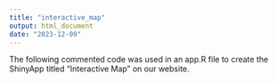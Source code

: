 ```yaml
---
title: "interactive_map"
output: html_document
date: "2023-12-09"
---
```


The following commented code was used in an app.R file to create the ShinyApp titled "Interactive Map" on our website.

<!-- ## - map show -->
<!-- library(ggplot2) -->
<!-- library(tidyverse) -->
<!-- library(dplyr) -->
<!-- library(maps) -->
<!-- library(ggrepel) -->
<!-- library(shinythemes) -->
<!-- library(shinyWidgets) -->
<!-- library(stringr) -->
<!-- library(shinyjs) -->

<!-- usaMap <- map_data("state") -->

<!-- clean_df = read_csv("ufo_clean_fin.csv") |> -->
<!--   drop_na() |> -->
<!--   group_by(state) |> -->
<!--   summarize(report_freq = n(), avg_duration = mean(duration_clean)) -->

<!-- cen_df = read_csv("us_census.csv") |>  -->
<!--   select(abbrv, census_2010, census_2020) |>  -->
<!--   rename(state = abbrv) -->

<!-- clean_df_combined = left_join(clean_df, cen_df, by = c("state")) |> -->
<!--   mutate(report_freq_per_100k = (report_freq / census_2010)*100000) |> -->
<!--   rename(abbrev = state) -->

<!-- state_names = read_csv("table-data.csv") |> select(state, code) |> -->
<!--   rename(abbrev = code) -->

<!-- fin_clean_df = left_join(clean_df_combined, state_names, by = c("abbrev")) |>  -->
<!--   select("state", everything()) |> -->
<!--   mutate(census_2010 = census_2010 / 100000) |> -->
<!--   mutate(report_freq_per_100k = round(report_freq_per_100k, digits = 2), -->
<!--          avg_duration = round(avg_duration, digits = 2)) -->


<!-- which_state <- function(mapData, long, lat) { -->
<!--   # This function decide the state being clicked.  -->
<!--   # -->
<!--   # Args: -->
<!--   #   mapData: The map data has a column "long" and a column "lat" to determine -->
<!--   #       state borders.  -->
<!--   #   long, lat: longitude and latitude of the clicked point. They are actually -->
<!--   #       input$clickMap$x and input$clickMap$y assuming click = "clickMap". -->
<!--   # -->
<!--   # Returns:  -->
<!--   #   The name of the state containing the point (long, lat). -->

<!--   # calculate the difference in long and lat of the border with respect to this point -->
<!--   mapData$long_diff <- mapData$long - long -->
<!--   mapData$lat_diff <- mapData$lat - lat -->

<!--   # only compare borders near the clicked point to save computing time -->
<!--   mapData <- mapData[abs(mapData$long_diff) < 20 & abs(mapData$lat_diff) < 15, ] -->

<!--   # calculate the angle between the vector from this clicked point to border and c(1, 0) -->
<!--   vLong <- mapData$long_diff -->
<!--   vLat <- mapData$lat_diff -->
<!--   mapData$angle <- acos(vLong / sqrt(vLong^2 + vLat^2)) -->

<!--   # calculate range of the angle and select the state with largest range -->
<!--   rangeAngle <- tapply(mapData$angle, mapData$region, function(x) max(x) - min(x)) -->
<!--   return(names(sort(rangeAngle, decreasing = TRUE))[1]) -->
<!-- } -->

<!-- # build the app -->
<!-- library(shiny) -->

<!-- plotMap <- ggplot(usaMap, aes(x = long, y = lat, group = group)) +  -->
<!--   geom_polygon(fill = "white", color = "black") -->

<!-- plotReport_Duration <- ggplot(fin_clean_df, aes(x = report_freq_per_100k, y = avg_duration)) +  -->
<!--   geom_point(aes(size = census_2010, color = census_2010)) +  -->
<!--   scale_size(limits = c(1, 500)) + -->
<!--   labs(x = "report frequency per 100k people",  -->
<!--        y = "average duration of sighting", size = "", color = str_wrap("population (hundreds of thousands)", 20)) -->

<!-- # Define UI for application that draws a histogram -->
<!-- ui <- shinyUI(fluidPage( -->
<!--   shinyjs::useShinyjs(), -->
<!--   setBackgroundImage( -->
<!--     src = "https://images2.alphacoders.com/678/678913.jpg", -->
<!--     shinydashboard = FALSE -->

<!--   ), -->

<!--   column( -->
<!--     width = 6, -->
<!--     plotOutput("map", click = "clickMap", width = 430, height = 275) -->
<!--   ), -->
<!--   column( -->
<!--     width = 6, -->
<!--     plotOutput("ufo", width = 430, height = 275) -->
<!--   ), -->

<!--   mainPanel( -->
<!--     tags$head( -->
<!--       tags$style(type='text/css',  -->
<!--                  ".nav-tabs {font-size: 20px} "), -->
<!--       tabsetPanel( -->
<!--         tabPanel( -->
<!--           "Welcome! Click on a state to identify its place on the following frequency x duration plot")), -->
<!--     ), -->
<!--     uiOutput(outputId = "data") -->
<!--   ) -->

<!-- )) -->

<!-- # Define server logic required to draw a histogram -->
<!-- server <- shinyServer(function(input, output) { -->
<!--   # initial plots -->
<!--   output$map <- renderPlot({ -->
<!--     plotMap -->
<!--   }, height = 350, width = 575) -->
<!--   output$ufo <- renderPlot({ -->
<!--     plotReport_Duration -->
<!--   }, height = 350, width = 720) -->

<!--   # plot after click -->
<!--   observeEvent(input$clickMap, { -->
<!--     xClick <- input$clickMap$x -->
<!--     yClick <- input$clickMap$y -->
<!--     state <- which_state(usaMap, xClick, yClick) -->
<!--     output$map <- renderPlot({ -->
<!--       plotMap +  -->
<!--         geom_polygon(data = usaMap[usaMap$region == state,], fill = "yellow") + -->
<!--         annotate("text", x = xClick, y = yClick, label = state, color = "red") -->
<!--     }, height = 350, width = 575) -->
<!--     output$ufo <- renderPlot({ -->
<!--       plotReport_Duration + -->
<!--         geom_point(data = fin_clean_df[tolower(fin_clean_df$state) == state,], -->
<!--                    size = 8, shape = 1, color = "red") -->
<!--     }, height = 350, width = 720) -->

<!--     output$data <- renderUI({ -->
<!--       dat <- paste( -->
<!--         fin_clean_df[tolower(fin_clean_df$state) == state,]$report_freq_per_100k[1], -->
<!--         fin_clean_df[tolower(fin_clean_df$state) == state,]$avg_duration[1], -->
<!--         sep = ", ") -->

<!--       # Create a style tag dynamically -->
<!--       style <- tags$style(HTML(sprintf( -->
<!--         "#data {  -->
<!--         position: absolute !important;  -->
<!--         top: 100px !important;  -->
<!--         left: 100px !important;  -->
<!--         color: white !important; -->
<!--         font_size: 18px !important; -->
<!--         } -->

<!--         #data h3 { -->
<!--         font-size: 18px !important;  -->
<!--         }" -->

<!--       ))) -->

<!--       # Combine the style tag with the text -->
<!--       div(style, h3("frequency, average duration:"), p(dat), id = "data") -->



<!--       }) -->

<!--   }) -->

<!-- }) -->


<!-- # Run the application  -->
<!-- shinyApp(ui = ui, server = server) -->


